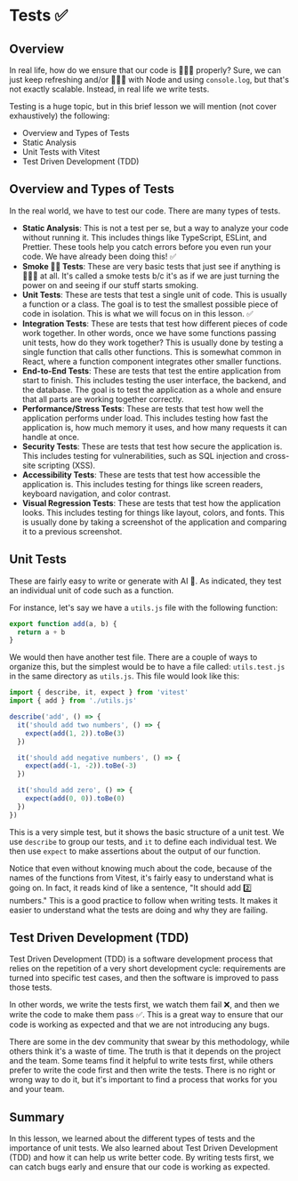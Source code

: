 # Tests ✅

## Overview

In real life, how do we ensure that our code is 🏃🏾‍♂️ properly? Sure, we can just keep refreshing and/or 🏃🏾‍♂️ with Node and using `console.log`, but that's not exactly scalable. Instead, in real life we write tests.

Testing is a huge topic, but in this brief lesson we will mention (not cover exhaustively) the following:

- Overview and Types of Tests
- Static Analysis
- Unit Tests with Vitest
- Test Driven Development (TDD)

## Overview and Types of Tests

In the real world, we have to test our code. There are many types of tests.

- **Static Analysis**: This is not a test per se, but a way to analyze your code without running it. This includes things like TypeScript, ESLint, and Prettier. These tools help you catch errors before you even run your code. We have already been doing this! ✅
- **Smoke 😶‍🌫️ Tests**: These are very basic tests that just see if anything is 🏃🏾‍♂️ at all. It's called a smoke tests b/c it's as if we are just turning the power on and seeing if our stuff starts smoking.
- **Unit Tests**: These are tests that test a single unit of code. This is usually a function or a class. The goal is to test the smallest possible piece of code in isolation. This is what we will focus on in this lesson. ✅
- **Integration Tests**: These are tests that test how different pieces of code work together. In other words, once we have some functions passing unit tests, how do they work together? This is usually done by testing a single function that calls other functions. This is somewhat common in React, where a function component integrates other smaller functions.
- **End-to-End Tests**: These are tests that test the entire application from start to finish. This includes testing the user interface, the backend, and the database. The goal is to test the application as a whole and ensure that all parts are working together correctly.
- **Performance/Stress Tests**: These are tests that test how well the application performs under load. This includes testing how fast the application is, how much memory it uses, and how many requests it can handle at once.
- **Security Tests**: These are tests that test how secure the application is. This includes testing for vulnerabilities, such as SQL injection and cross-site scripting (XSS).
- **Accessibility Tests**: These are tests that test how accessible the application is. This includes testing for things like screen readers, keyboard navigation, and color contrast.
- **Visual Regression Tests**: These are tests that test how the application looks. This includes testing for things like layout, colors, and fonts. This is usually done by taking a screenshot of the application and comparing it to a previous screenshot.

## Unit Tests

These are fairly easy to write or generate with AI 🤖. As indicated, they test an individual unit of code such as a function.

For instance, let's say we have a `utils.js` file with the following function:

```javascript
export function add(a, b) {
  return a + b
}
```

We would then have another test file. There are a couple of ways to organize this, but the simplest would be to have a file called: `utils.test.js` in the same directory as `utils.js`. This file would look like this:

```javascript
import { describe, it, expect } from 'vitest'
import { add } from './utils.js'

describe('add', () => {
  it('should add two numbers', () => {
    expect(add(1, 2)).toBe(3)
  })

  it('should add negative numbers', () => {
    expect(add(-1, -2)).toBe(-3)
  })

  it('should add zero', () => {
    expect(add(0, 0)).toBe(0)
  })
})
```

This is a very simple test, but it shows the basic structure of a unit test. We use `describe` to group our tests, and `it` to define each individual test. We then use `expect` to make assertions about the output of our function.

Notice that even without knowing much about the code, because of the names of the functions from Vitest, it's fairly easy to understand what is going on. In fact, it reads kind of like a sentence, "It should add 2️⃣ numbers." This is a good practice to follow when writing tests. It makes it easier to understand what the tests are doing and why they are failing.

## Test Driven Development (TDD)

Test Driven Development (TDD) is a software development process that relies on the repetition of a very short development cycle: requirements are turned into specific test cases, and then the software is improved to pass those tests.

In other words, we write the tests first, we watch them fail ❌, and then we write the code to make them pass ✅. This is a great way to ensure that our code is working as expected and that we are not introducing any bugs.

There are some in the dev community that swear by this methodology, while others think it's a waste of time. The truth is that it depends on the project and the team. Some teams find it helpful to write tests first, while others prefer to write the code first and then write the tests. There is no right or wrong way to do it, but it's important to find a process that works for you and your team.

## Summary

In this lesson, we learned about the different types of tests and the importance of unit tests. We also learned about Test Driven Development (TDD) and how it can help us write better code. By writing tests first, we can catch bugs early and ensure that our code is working as expected.
